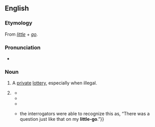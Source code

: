 {{also|little go}}

==English==

===Etymology===
From ''[[little]]'' + ''[[go]]''.

===Pronunciation===
* {{IPA|/ˈlɪtəlɡəʊ/|lang=en}}

===Noun===
{{en-noun|s|little-goes}}

# {{lb|en|historical}} A [[private]] [[lottery]], especially when illegal.
# {{lb|en|historical|British}} {{alternative form of|little go||university exam|lang=en}}
#* {{quote-book|lang=en|year=1853|chapter=7|first=Edward|last=Bradley|authorlink=Edward Bradley (writer)|title={{w|The Adventures of Mr. Verdant Green}}|passage="Oh," said Mr. Charles Larkyns, "they give you no end of trouble at these places; and they require the vaccination certificate before you go in for your responsions, - the '''Little-go''', you know. You need not mention my name in your letter as having told you this. It will be quite enough to say that you understand such a thing is required."}}
#* {{quote-book|lang=en|year=1856|first=William Makepeace|last=Thackeray|authorlink=William Makepeace Thackeray|title=The King of Brentford's Testament|passage=At school they never flogg'd him, / At college, though not fast, / Yet his '''little-go''' and great-go / He creditably pass'd, / And made his year's allowance / For eighteen months to last.}}
#* {{quote-book|lang=en|year=1861|year_published=1883|last=Hughes|first=Thomas|authorlink=Thomas Hughes|title={{w|Tom Brown at Oxford}}|pageurl=https://archive.org/details/tombrownatoxfor00hugh/page/128|location=London|publisher=Macmillan and Co.|page=128|passage=Let's see, this is only his third term? I'll give him, perhaps, two more to make the place too hot to hold him. Take my word for it, he'll never get to his '''little-go'''.}}
#* {{quote-book|lang=en|year=2006|first=Thomas|last=Pynchon|authorlink=Thomas Pynchon|title={{w|Against the Day}}|publisher=Vintage|year_published=2007|page=801|passage={{...}} the interrogators were able to recognize this as, “There was a question just like that on my '''little-go'''.”}}